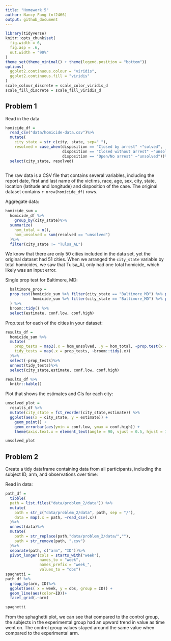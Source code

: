 ```yaml
---
title: "Homework 5"
author: Nancy Fang (nf2466)
output: github_document
---
```


```r
library(tidyverse)
knitr::opts_chunk$set(
  fig.width = 6,
  fig.asp = .6,
  out.width = "90%"
)
theme_set(theme_minimal() + theme(legend.position = "bottom"))
options(
  ggplot2.continuous.colour = "viridis",
  ggplot2.continuous.fill = "viridis"
)
scale_colour_discrete = scale_color_viridis_d
scale_fill_discrete = scale_fill_viridis_d
```

## Problem 1
Read in the data

```r
homicide_df = 
  read_csv("data/homicide-data.csv")%>%
  mutate(
    city_state = str_c(city, state, sep="_"),
    resolved = case_when(disposition == "Closed by arrest" ~"solved",
                         disposition == "Closed without arrest" ~"unsolved",
                         disposition == "Open/No arrest" ~"unsolved"))%>%
  select(city_state, resolved)
  
```

The raw data is a CSV file that contains several variables, including the report date, first and last name of the victims, race, age, sex, city, state, location (latitude and longitude) and disposition of the case. The original dataset contains `r nrow(homicide_df)` rows. 

Aggregate data:

```r
homicide_sum = 
  homicide_df %>%
    group_by(city_state)%>%
  summarize(
    hom_total = n(),
    hom_unsolved = sum(resolved == "unsolved")
  )%>%
  filter(city_state != "Tulsa_AL")
```
We know that there are only 50 cities included in the data set, yet the original dataset had 51 cities. When we arranged the `city_state` variable by total homicides, we saw that Tulsa_AL only had one total homicide, which likely was an input error.

Single prop test for Baltimore, MD:

```r
  baltimore_prop = 
  prop.test(homicide_sum %>% filter(city_state == "Baltimore_MD") %>% pull(hom_unsolved),
            homicide_sum %>% filter(city_state == "Baltimore_MD") %>% pull(hom_total)
  ) %>% 
  broom::tidy() %>%
  select(estimate, conf.low, conf.high)

```
Prop.test for each of the cities in your dataset:

```r
results_df = 
  homicide_sum %>%
  mutate(
    prop_tests = map2(.x = hom_unsolved, .y = hom_total, ~prop.test(x = .x, n = .y)),
    tidy_tests = map(.x = prop_tests, ~broom::tidy(.x))
  )%>%
  select(-prop_tests)%>%
  unnest(tidy_tests)%>%
  select(city_state,estimate, conf.low, conf.high)

results_df %>%
  knitr::kable()

```

Plot that shows the estimates and CIs for each city:

```r
unsolved_plot = 
  results_df %>%
  mutate(city_state = fct_reorder(city_state,estimate)) %>%
  ggplot(aes(x = city_state, y = estimate)) +
    geom_point() +
    geom_errorbar(aes(ymin = conf.low, ymax = conf.high)) +
    theme(axis.text.x = element_text(angle = 90, vjust = 0.5, hjust = 1))

unsolved_plot
```

## Problem 2

Create a tidy dataframe containing data from all participants, including the subject ID, arm, and observations over time:

Read in data:

```r
path_df = 
  tibble(
  path = list.files("data/problem_2/data")) %>%
  mutate(
    path = str_c("data/problem_2/data", path, sep = "/"),
    data = map(.x = path, ~read_csv(.x))
  )%>%
  unnest(data)%>%
  mutate(
    path = str_replace(path,"data/problem_2/data/",""),
    path = str_remove(path, ".csv")
  )%>%
  separate(path, c("arm", "ID"))%>%
  pivot_longer(cols = starts_with("week"),
               names_to = "week",
               names_prefix = "week_",
               values_to = "obs")
spaghetti = 
path_df %>%
  group_by(arm, ID)%>%
  ggplot(aes( x = week, y = obs, group = ID)) +
  geom_line(aes(color=ID))+
  facet_grid(.~arm)

spaghetti
```


From the sphaghetti plot, we can see that compared to the control group, the subjects in the experimental group had an upward trend in value as time went on. The control group values stayed around the same value when compared to the experimental arm.


